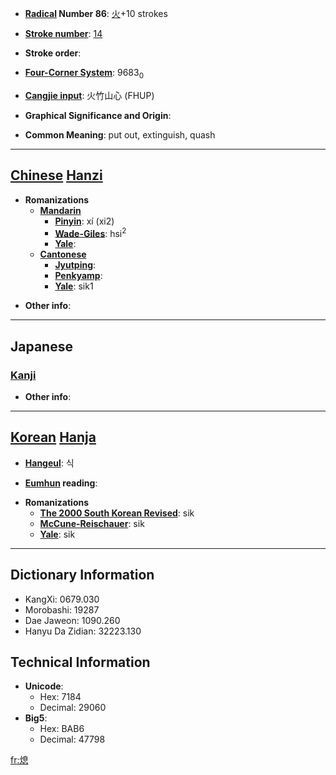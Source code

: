 * '''[[Wiktionary:Chinese radical index| Radical]] Number 86''': [[Wiktionary:Chinese radical index 火|火]]+10 strokes

* '''[[Wiktionary:Chinese total strokes index|Stroke number]]''': [[Wiktionary:Chinese total strokes index 14|14]]

* '''Stroke order''': 

* '''[[Wiktionary:Chinese four corner index|Four-Corner System]]''': 9683<sub>0</sub>

* '''[[Wiktionary:Chinese Cangjie index|Cangjie input]]''': 火竹山心 (FHUP)

* '''Graphical Significance and Origin''': 

* '''Common Meaning''': put out, extinguish, quash

----

== [[Chinese]] [[Hanzi]] ==

* '''Romanizations'''
** '''[[Mandarin]]'''
*** '''[[Pinyin]]''': xí (xi2)
*** '''[[Wade-Giles]]''': hsi<sup>2</sup>
*** '''[[Yale]]''': 
** '''[[Cantonese]]'''
*** '''[[Jyutping]]''':
*** '''[[Penkyamp]]''': 
*** '''[[Yale]]''': sik1

* '''Other info''': 

----

==Japanese==
===[[Kanji]]===
{{kanji|on readings=[[そく]] (soku)|kun readings=[[きえる]] (kieru), [[やむ]] (yamu)}}

* '''Other info''':  

----

== [[Korean]] [[Hanja]] ==

* '''[[Hangeul]]''': 식

* '''[[Eumhun]] reading''': 

* '''Romanizations'''
** '''[[The 2000 South Korean Revised Romanization|The 2000 South Korean Revised]]''': sik
** '''[[McCune-Reischauer]]''': sik
** '''[[Yale]]''': sik

----

== Dictionary Information ==

* KangXi: 0679.030
* Morobashi: 19287
* Dae Jaweon: 1090.260
* Hanyu Da Zidian: 32223.130

== Technical Information ==

* '''Unicode''':
** Hex: 7184
** Decimal: 29060
* '''Big5''':
** Hex: BAB6
** Decimal: 47798

[[fr:熄]]
